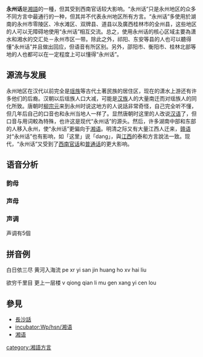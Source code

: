 {{Infobox Language
|name=永州話
|familycolor=汉藏语系
|states={{CHN}}
|region=[[湖南|湖南]][[永州|永州]]
|speakers= 
|date= 
|fam1=[[汉藏语系|汉藏语系]]
|fam2=[[漢語族|漢語族]]
|fam3= [[湘語|湘語]]
|fam4= [[永全片|永全片]]
|fam5= [[零全小片|零全小片]]
|iso3=
}}

'''永州话'''是[[湘語|湘語]]的一種，但其受到西南官话较大影响。“永州话”只是永州地区的众多不同方言中最通行的一种，但其并不代表永州地区所有方言。“永州话”多使用於湖南的永州市零陵区、冷水滩区、双牌县、道县以及廣西桂林市的全州县，这些地区的人可以无障碍地使用“永州话”相互交流。总之，使用永州话的核心区域主要為潇水和湘水的交汇处－永州市区一带。除此之外，祁阳、东安等县的人也可以聽得懂“永州话”并且做出回应，但语音有所区别。另外，邵阳市、衡阳市、桂林北部等地的人也都可以在一定程度上可以懂得“永州话”。

==源流与发展==
永州地区在汉代以前完全是[[瑶族|瑶族]]等古代土著民族的居住区，现在的潇水上游还有许多他们的后裔。汉朝以后瑶族人口大减，可能是[[汉族|汉族]]人的大量南迁而对瑶族人的同化所致。唐朝时[[柳宗元|柳宗元]]来到永州时说这地方的人说話非常奇怪，自己完全听不懂，但几年后自己的口音也和永州当地人一样了。显然唐朝时这里的人改说[[汉语|汉语]]了，但口音与用词較為特殊，也许这是现代“永州话”的源头。然后，许多湖南中部和东部的人移入永州，使“永州话”更偏向于[[湘语|湘语]]。明清之际又有大量江西人迁来，[[赣语|赣语]]对“永州话”也有影响，如「这里」说「dang」，與[[江西|江西]]的泰和方言說法一致。现代，“永州话”又受到了[[西南官话|西南官话]]和[[普通话|普通话]]的更大影响。

==语音分析==
{{expand section|time=2021-12-06}}
===韵母=== 

=== 声母 ===

=== 声调 ===
声调有5個
　	　	　	　
== 拼音例 ==
白日依三尽        黄河入海流
pe xr yi san jin    huang ho xv hai liu

欲穷千里目        更上一层楼
v qiong qian li mu      gen xang yi cen lou

== 參見 ==
*[[長沙話|長沙話]]
*[[incubator:Wp/hsn/湘语|incubator:Wp/hsn/湘语]]
*[[湘语|湘语]]
 {{湘语}}

[[category:湘語方言|category:湘語方言]]